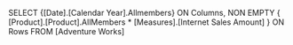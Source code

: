SELECT 
	{[Date].[Calendar Year].Allmembers} ON Columns,
	 NON EMPTY
	  {
		[Product].[Product].AllMembers * 
		[Measures].[Internet Sales Amount]
	   } ON Rows
FROM [Adventure Works]
